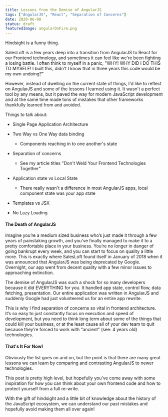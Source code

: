 ```yaml
---
title: Lessons from the Demise of AngularJS
tags: ["AngularJS", "React", "Separation of Concerns"]
date: 2020-06-08
status: draft
featuredImage: angularOnFire.png
---
```


Hindsight is a funny thing.

SalesLoft is a few years deep into a transition from AngularJS to React for our Frontend technology, and sometimes it can feel like we're been fighting a losing battle. I often think to myself in a panic, "WHY! WHY DID I DO THIS TO MYSELF! I built this, didn't I know that in three years this code would be my own undoing?"

However, instead of dwelling on the current state of things, I'd like to reflect on AngularJS and some of the lessons I learned using it. It wasn't a perfect tool by any means, but it paved the way for modern JavaScript development and at the same time made tons of mistakes that other frameworks thankfully learned from and avoided.

Things to talk about:

- Single Page Application Architecture

- Two Way vs One Way data binding

  - Components reaching in to one another's state

- Separation of concerns

  - See my article titles "Don't Weld Your Frontend Technologies Together"

- Application state vs Local State

  - There really wasn't a difference in most AngularJS apps, local component state was your app state

- Templates vs JSX

- No Lazy Loading

#### The Death of AngularJS

Imagine you’re a medium sized business who’s just made it through a few years of painstaking growth, and you’ve finally managed to make it to a pretty comfortable place in your business. You’re no longer in danger of going bankrupt every week, and you can start to focus on quality a little more. This is exactly where SalesLoft found itself in January of 2018 when it was announced that AngularJS was being deprecated by Google. Overnight, our app went from decent quality with a few minor issues to approaching extinction.

The demise of AngularJS was such a shock for so many developers because it did EVERYTHING for you. It handled app state, control flow, data fetching, presentation. Our entire application was written in AngularJS and suddenly Google had just volunteered us for an entire app rewrite.

This is why I find separation of concerns so vital in frontend architecture. It’s so easy to just constantly focus on execution and speed of development, but you need to think long term about some of the things that could kill your business, or at the least cause all of your dev team to quit because they’re forced to work with “ancient” (see: 4 years old) technologies.

#### That's It For Now!

Obviously the list goes on and on, but the point is that there are many great lessons we can learn by comparing and contrasting AngularJS to newer technologies.

This post is pretty high level, but hopefully you've come away with some inspiration for how you can think about your own frontend code and how to protect yourself from a full re-write.

With the gift of hindsight and a little bit of knowledge about the history of the JavaScript ecosystem, we can understand our past mistakes and hopefully avoid making them all over again!
